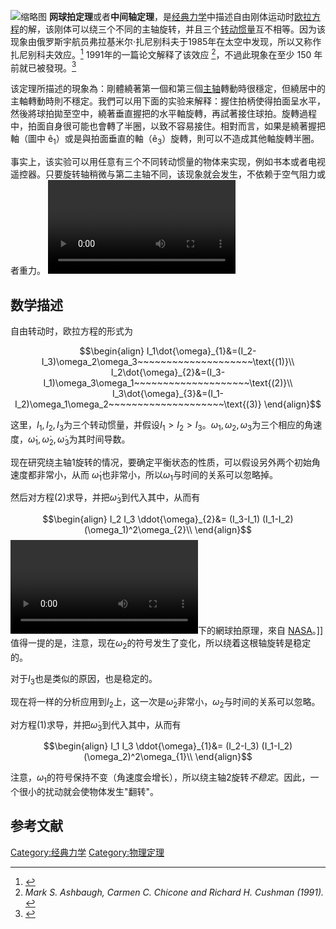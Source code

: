 [[File:Tennis_racquet_principal_axes.svg|缩略图]]
'''网球拍定理'''或者'''中间轴定理'''，是[[经典力学|经典力学]]中描述自由刚体运动时[[欧拉方程_(刚体运动)|欧拉方程]]的解，该刚体可以绕三个不同的主轴旋转，并且三个[[转动惯量|转动惯量]]互不相等。因为该现象由俄罗斯宇航员弗拉基米尔·扎尼别科夫于1985年在太空中发现，所以又称作扎尼别科夫效应。<ref>{{Cite web|url=http://live.cnews.ru/forum/index.php?showtopic=71214|title=Эффект Джанибекова - Форумы CNews|publisher=live.cnews.ru|accessdate=2016-03-26|deadurl=yes|archiveurl=https://web.archive.org/web/20160816235616/http://live.cnews.ru/forum/index.php?showtopic=71214|archivedate=2016-08-16}}{{ru icon}}</ref> 1991年的一篇论文解释了该效应 <ref><cite class="citation journal" contenteditable="false">Mark S. Ashbaugh, Carmen C. Chicone and Richard H. Cushman (1991). </cite></ref>，不過此現象在至少 150 年前就已被發現。<ref>{{cite av media|publisher=Veritasium|title=The Bizarre Behavior of Rotating Bodies, Explained|date=September 19, 2019|url=https://www.youtube.com/watch?v=1VPfZ_XzisU|access-date=February 16, 2020|people=[[德雷克·穆勒|Derek Muller]]|archive-date=2021-10-12|archive-url=https://web.archive.org/web/20211012013815/https://www.youtube.com/watch?v=1VPfZ_XzisU|dead-url=no}}</ref>

该定理所描述的現象為：剛體繞著第一個和第三個[[轉動慣量#主轉動慣量|主轴]]轉動時很穩定，但繞居中的主軸轉動時則不穩定。我們可以用下面的实验来解释：握住拍柄使得拍面呈水平，然後將球拍拋至空中，繞著垂直握把的水平軸旋轉，再試著接住球拍。旋轉過程中，拍面自身很可能也會轉了半圈，以致不容易接住。相對而言，如果是繞著握把軸（圖中 ê<sub>1</sub>）或是與拍面垂直的軸（ê<sub>3</sub>）旋轉，則可以不造成其他軸旋轉半圈。

事实上，该实验可以用任意有三个不同转动惯量的物体来实现，例如书本或者电视遥控器。只要旋转轴稍微与第二主轴不同，该现象就会发生，不依赖于空气阻力或者重力。
[[File:Tennis_racket_theorem.ogv|缩略图]]

==数学描述==
自由转动时，欧拉方程的形式为
:<math>
\begin{align}
I_1\dot{\omega}_{1}&=(I_2-I_3)\omega_2\omega_3~~~~~~~~~~~~~~~~~~~~\text{(1)}\\
I_2\dot{\omega}_{2}&=(I_3-I_1)\omega_3\omega_1~~~~~~~~~~~~~~~~~~~~\text{(2)}\\
I_3\dot{\omega}_{3}&=(I_1-I_2)\omega_1\omega_2~~~~~~~~~~~~~~~~~~~~\text{(3)}
\end{align}
</math>

这里，<math>I_1, I_2, I_3</math>为三个转动惯量，并假设<math> I_1 > I_2 > I_3</math>。<math>\omega_1, \omega_2,  \omega_3</math>为三个相应的角速度，<math>\dot\omega_1, \dot\omega_2, \dot\omega_3</math>为其时间导数。

现在研究绕主轴1旋转的情况，要确定平衡状态的性质，可以假设另外两个初始角速度都非常小，从而<math>~\dot{\omega}_{1}</math>也非常小，所以<math>\omega_1</math>与时间的关系可以忽略掉。

然后对方程(2)求导，并把<math>\dot{\omega}_3</math>到代入其中，从而有
:<math>
\begin{align}
I_2 I_3 \ddot{\omega}_{2}&= (I_3-I_1) (I_1-I_2)(\omega_1)^2\omega_{2}\\
\end{align}
</math>
[[File:Dzhanibekov_effect.ogv|thumb]]下的網球拍原理，來自 [[NASA|NASA]]。]]值得一提的是，注意，现在<math>\omega_2</math>的符号发生了变化，所以绕着这根轴旋转是稳定的。

对于<math> I_3</math>也是类似的原因，也是稳定的。

现在将一样的分析应用到<math> I_2</math>上，这一次是<math>\dot{\omega}_2</math>非常小，<math>{\omega}_2</math>与时间的关系可以忽略。

对方程(1)求导，并把<math>\dot{\omega}_3</math>到代入其中，从而有
:<math>
\begin{align}
I_1 I_3 \ddot{\omega}_{1}&= (I_2-I_3) (I_1-I_2)(\omega_2)^2\omega_{1}\\
\end{align}
</math>

注意，<math>\omega_1</math>的符号保持不变（角速度会增长），所以绕主轴2旋转''不稳定''。因此，一个很小的扰动就会使物体发生"翻转"。

== 参考文献 ==
{{reflist}}

[[Category:经典力学|Category:经典力学]]
[[Category:物理定理|Category:物理定理]]